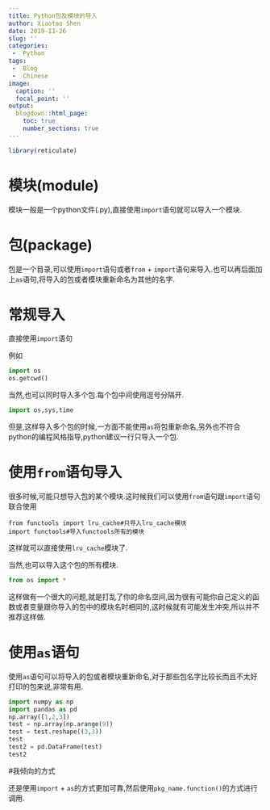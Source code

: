 ```yaml
---
title: Python包及模块的导入
author: Xiaotao Shen
date: 2019-11-26
slug: ''
categories:
 -  Python
tags:
 -  Blog
 -  Chinese
image:
  caption: ''
  focal_point: ''
output:
  blogdown::html_page:
    toc: true
    number_sections: true
---
```


```r
library(reticulate)
```

# 模块(module)

模块一般是一个python文件(.py),直接使用`import`语句就可以导入一个模块.

# 包(package)

包是一个目录,可以使用`import`语句或者`from` + `import`语句来导入.也可以再后面加上`as`语句,将导入的包或者模块重新命名为其他的名字.

# 常规导入

直接使用`import`语句

例如

```python
import os
os.getcwd()
```

当然,也可以同时导入多个包.每个包中间使用逗号分隔开.

```python
import os,sys,time
```

但是,这样导入多个包的时候,一方面不能使用`as`将包重新命名,另外也不符合python的编程风格指导,python建议一行只导入一个包.

# 使用`from`语句导入

很多时候,可能只想导入包的某个模块.这时候我们可以使用`from`语句跟`import`语句联合使用

```(python)
from functools import lru_cache#只导入lru_cache模块
import functools#导入functools所有的模块
```

这样就可以直接使用`lru_cache`模块了.

当然,也可以导入这个包的所有模块.

```python
from os import *
```

这样做有一个很大的问题,就是打乱了你的命名空间,因为很有可能你自己定义的函数或者变量跟你导入的包中的模块名时相同的,这时候就有可能发生冲突,所以并不推荐这样做.

# 使用`as`语句

使用`as`语句可以将导入的包或者模块重新命名,对于那些包名字比较长而且不太好打印的包来说,非常有用.

```python
import numpy as np
import pandas as pd
np.array([1,2,3])
test = np.array(np.arange(9))
test = test.reshape((3,3))
test
test2 = pd.DataFrame(test)
test2
```


#我倾向的方式

还是使用`import` + `as`的方式更加可靠,然后使用`pkg_name.function()`的方式进行调用.






